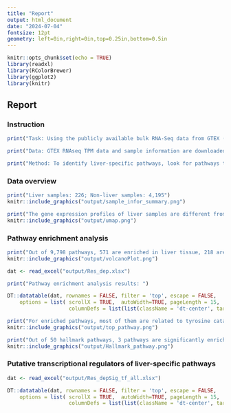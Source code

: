 ```yaml
---
title: "Report"
output: html_document
date: "2024-07-04"
fontsize: 12pt
geometry: left=0in,right=0in,top=0.25in,bottom=0.5in
---
```


<style type="text/css">
.main-container {
  max-width: 100% !important;
  margin-left: 0;
  margin-right: 0;
}
</style>

```r
knitr::opts_chunk$set(echo = TRUE)
library(readxl)
library(RColorBrewer)
library(ggplot2)
library(knitr)
```

## Report {.tabset}

### Instruction

```r
print("Task: Using the publicly available bulk RNA-Seq data from GTEX (v8), identify biological pathways/processes specific to the liver. As what constitutes a biological pathway/process is open for interpretation, please use your preferred method / definition / approach (or multiple). For bonus points, identify putative transcriptional regulators of these pathways/processes. To ensure that you do not encounter memory issues please restrict your analyses to protein-coding genes and the following tissues: heart, kidney, liver, lung, muscle, pancreas, spleen, stomach, pituitary gland, and thyroid.")

print("Data: GTEX RNAseq TPM data and sample information are downloaded from https://www.gtexportal.org/home/downloads/adult-gtex/bulk_tissue_expression. Putative transcriptional regulators contain three parts: Transcription factors are obtained from https://pubmed.ncbi.nlm.nih.gov/29425488/. Transcription cofactors are obtained from https://tools.sschmeier.com/tcof/doc/. Epigenes are obtained from https://epifactors.autosome.org/description.")

print("Method: To identify liver-specific pathways, look for pathways that are significantly enriched in liver samples compared to non-liver samples. Human pathways were obtained from the msigdbr package (https://cran.r-project.org/web/packages/msigdbr/vignettes/msigdbr-intro.html), which includes pathway collections from BIOCARTA, KEGG, REACTOME, and Gene Ontology Biological Processes (BP). These comprehensive collections encompass biological pathways and processes. The pathway enrichment score for each sample was calculated using Gene Set Variation Analysis (GSVA). GSVA is a non-parametric, unsupervised method that estimates variation of pathway activity over a sample population in an expression dataset. Differential pathway enrichment was performed using the Limma package. This analysis compared pathway enrichment scores between liver and non-liver samples to identify pathways that are significantly differentially enriched. Significant pathways were selected using cutoff: adj.P.Val < 0.05 & abs(logFC) > 0.5. Putative transcriptional regulators were identified in each pathway by intersecting the combined transcriptional regulator list with genes in each pathway.")
```

### Data overview

```r
print("Liver samples: 226; Non-liver samples: 4,195")
knitr::include_graphics("output/sample_infor_summary.png")
```

```r
print("The gene expression profiles of liver samples are different from other tissues.")
knitr::include_graphics("output/umap.png")
```

### Pathway enrichment analysis

```r
print("Out of 9,798 pathways, 571 are enriched in liver tissue, 218 are depleted in liver tissue.")
knitr::include_graphics("output/volcanoPlot.png")
```

```r
dat <- read_excel("output/Res_dep.xlsx")

print("Pathway enrichment analysis results: ")

DT::datatable(dat, rownames = FALSE, filter = 'top', escape = FALSE, 
    options = list( scrollX = TRUE,  autoWidth=TRUE, pageLength = 15,
                    columnDefs = list(list(className = 'dt-center', targets="_all"))))

```

```r
print("For enriched pathways, most of them are related to tyrosine catabolism, metabolism and bile acid biosynthesis.")
knitr::include_graphics("output/top_pathway.png")
```

```r
print("Out of 50 hallmark pathways, 3 pathways are significantly enriched in liver samples compared to non-liver samples, HALLMARK_BILE_ACID_METABOLISM, HALLMARK_XENOBIOTIC_METABOLISM, and HALLMARK_PEROXISOME. ")
knitr::include_graphics("output/Hallmark_pathway.png")
```

### Putative transcriptional regulators of liver-specific pathways

```r
dat <- read_excel("output/Res_depSig_tf_all.xlsx")

DT::datatable(dat, rownames = FALSE, filter = 'top', escape = FALSE, 
    options = list( scrollX = TRUE,  autoWidth=TRUE, pageLength = 15,
                    columnDefs = list(list(className = 'dt-center', targets="_all"))))

```

